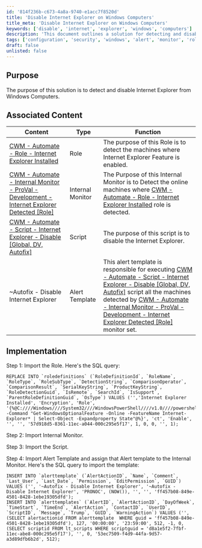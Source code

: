 ```yaml
---
id: '814f236b-c673-4a8a-9740-e1acc7f8520d'
title: 'Disable Internet Explorer on Windows Computers'
title_meta: 'Disable Internet Explorer on Windows Computers'
keywords: ['disable', 'internet', 'explorer', 'windows', 'computers']
description: 'This document outlines a solution for detecting and disabling Internet Explorer on Windows computers. It includes associated content such as roles, internal monitors, scripts, and alert templates necessary for implementation.'
tags: ['configuration', 'security', 'windows', 'alert', 'monitor', 'role', 'script']
draft: false
unlisted: false
---
```

## Purpose

The purpose of this solution is to detect and disable Internet Explorer from Windows Computers.

## Associated Content

| Content                                                                                                                                                            | Type            | Function                                                                                                                                                                                                                       |
|--------------------------------------------------------------------------------------------------------------------------------------------------------------------|-----------------|--------------------------------------------------------------------------------------------------------------------------------------------------------------------------------------------------------------------------------|
| [CWM - Automate - Role - Internet Explorer Installed](https://proval.itglue.com/DOC-5078775-10731232)                                                            | Role            | The purpose of this Role is to detect the machines where Internet Explorer Feature is enabled.                                                                                                                               |
| [CWM - Automate - Internal Monitor - ProVal - Development - Internet Explorer Detected [Role]](https://proval.itglue.com/DOC-5078775-10731230)                  | Internal Monitor | The Purpose of this Internal Monitor is to Detect the online machines where [CWM - Automate - Role - Internet Explorer Installed](https://proval.itglue.com/DOC-5078775-10731232) role is detected.                      |
| [CWM - Automate - Script - Internet Explorer - Disable [Global, DV, Autofix]](https://proval.itglue.com/DOC-5078775-10220659)                                   | Script          | The purpose of this script is to disable the Internet Explorer.                                                                                                                                                             |
| ~Autofix - Disable Internet Explorer                                                                                                                              | Alert Template   | This alert template is responsible for executing [CWM - Automate - Script - Internet Explorer - Disable [Global, DV, Autofix]](https://proval.itglue.com/DOC-5078775-10220659) script all the machines detected by [CWM - Automate - Internal Monitor - ProVal - Development - Internet Explorer Detected [Role]](https://proval.itglue.com/DOC-5078775-10731230) monitor set. |

## Implementation

Step 1: Import the Role. Here's the SQL query:
```
REPLACE INTO `roledefinitions` (`RoleDefinitionId`, `RoleName`, `RoleType`, `RoleSubType`, `DetectionString`, `ComparisonOperator`, `ComparisonResult`, `SerialKeyString`, `ProductKeyString`, `RoleDetectionGuid`, `IsRemote`, `SearchId`, `IsSupport`, `ParentRoleDefinitionGuid`, `OsType`) VALUES ('','Internet Explorer Installed', 'Encryption', 'Role', '{%@C:////Windows////System32////WindowsPowerShell////v1.0////powershell.exe -Command "Get-WindowsOptionalFeature -Online -FeatureName Internet-Explorer* | Select-Object -Expandproperty State"@%}', 'ct', 'Enable', '', '', '57d918d5-8361-11ec-a044-000c295e5f17', 1, 0, 0, '', 1);
```

Step 2: Import Internal Monitor.

Step 3: Import the Script.

Step 4: Import Alert Template and assign that Alert template to the Internal Monitor. Here's the SQL query to import the template:
```
INSERT INTO `alerttemplate` (`AlertActionID`, `Name`, `Comment`, `Last_User`, `Last_Date`, `Permission`, `EditPermission`, `GUID`) VALUES ('', '~Autofix - Disable Internet Explorer', '~Autofix - Disable Internet Explorer', 'PRONOC', (NOW()), '', '', 'ff457b08-849e-4501-8428-1ebe19305dfd');
INSERT INTO `alerttemplates` (`AlertID`, `AlertActionID`, `DayOfWeek`, `TimeStart`, `TimeEnd`, `AlertAction`, `ContactID`, `UserID`, `ScriptID`, `Message`, `Trump`, `GUID`, `WarningAction`) VALUES ('', (SELECT alertactionid FROM alerttemplate  WHERE guid = 'ff457b08-849e-4501-8428-1ebe19305dfd'), 127, '00:00:00', '23:59:00', 512, -1, 0, (SELECT scriptid FROM lt_scripts WHERE scriptguid = 'd8a1e5f2-7fbf-11ec-abe8-000c295e5f17'), '', 0, '53ec7509-f4d9-44fa-9d57-a3d89dfb6b2d', 512);
```











